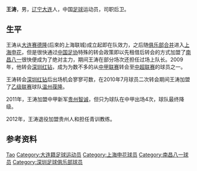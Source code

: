 {{Otheruses|other=名为王涛的其他人物|王涛}}
{{copyedit|time=2018-04-02T12:54:24+00:00}}
{{unreferenced|time=2018-04-02T12:54:24+00:00}}
{{Football player infobox
| playername = 王涛
| fullname = 王涛
| englishfullname = Wang Tao
| countryofbirth = {{CHN}}
| cityofbirth = [[辽宁|辽宁]][[大连|大连]]
| dateofbirth = {{birth date and age|1981|1|20}}
| height = {{height|m=1.80}}
| position = 后卫
| currentclub = 退役
| clubnumber = 
| youthyears =
| youthclubs =
| years = 2001-2006年<br/>2007年<br/>2007-2008年<br/>2009-2010年<br/>2010年<br/>2011年
| clubs = [[上海联城足球俱乐部|上海联城]]<br/>[[上海申花|上海申花]]<br/>[[南昌八一|南昌八一]]<br/>[[深圳红钻|深圳红钻]]<br/>[[温州葆隆足球俱乐部|温州葆隆]]<br/>[[贵州智诚|贵州智诚]]
| caps(goals) =<br/>0{{0}}(0)<br/><br/>5 (0)<br/><br/>4 (0)
|}}
'''王涛'''{{BD|1981年|1月20日|||W}}，男，[[辽宁|辽宁]][[大连|大连]]人，中国[[足球|足球]]运动员，司职后卫。

== 生平 ==
王涛从[[大连赛德隆|大连赛德隆]](后來的上海联城)成立起即在队效力，之后随[[申花联城合并|俱乐部合并]]进入[[上海申花|上海申花]]，但是很快通过[[中国足协|中国足协]]特殊的转会政策即以先租借后转会的方式加盟了[[南昌八一|南昌八一]]很快便成为了绝对主力，期间王涛在部分场次还担任过场上队长。2009年，他转会[[深圳足球俱乐部|深圳红钻]]，成为为数不多的从[[中甲联赛|中甲联赛]]转会至[[中超联赛|中超联赛]]的球员之一。

王涛转会[[深圳足球俱乐部|深圳红钻]]后出场机会寥寥可数，在2010年7月球员二次转会期间王涛加盟了[[中国足球乙级联赛|乙级联赛]]球队[[温州葆隆足球俱乐部|温州葆隆]]。

2011年，王涛加盟中甲新军[[贵州智诚|贵州智诚]]，但只为球队在中甲出场4次，球队最终降级。

2012年，王涛退役加盟贵州人和担任青训教练。

== 参考资料 ==
{{reflist}}

{{2004年珠海中邦名单}}
{{2011年中甲分类名单贵州智诚}}

{{Authority control}}
{{DEFAULTSORT:WANG Tao}}
[[Category:王姓|Tao]]
[[Category:大连籍足球运动员|Category:大连籍足球运动员]]
[[Category:上海申花球员|Category:上海申花球员]]
[[Category:南昌八一球员|Category:南昌八一球员]]
[[Category:深圳足球俱乐部球员|Category:深圳足球俱乐部球员]]